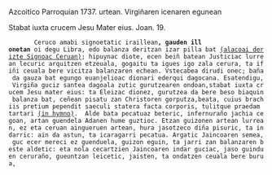 <noinclude><pagequality level="3" user="Alonmikel" /></noinclude>{{aingura|1}}Azcoitico Parroquian 1737. urtean. Virgiñaren icenaren egunean

{{aingura|2}}Stabat iuxta crucem Jesu Mater eius. Joan. 19.

        {{aingura|3}}Ceruco amabi signoetatic iraillean''', gauden ill onetan''' oi degu Libra, edo balanza deritzan izar pilla bat <ins>(alacoai derizte Signoac Ceruan)</ins>; hipuynac diote, ecen beiñ batean Justiciac lurrean lecuric arquitzen etzeuala, gogaitu ta igues igo zala cerura, ta ifiñi ceuala bere vicitza balanzaren echean. Vstecabea dirudi onec; baña da gauza bat egungo euanjelioac dionari ederqui dagocana. Esatendigu, Virgiña guciz santea dagoala zutic gurutzearen ondoan,</span><span lang="la">stabat iuxta crucem Jesu mater eius:</span><span lang="eu"> ta Eleizac dionez, gurutzea da bere beso biaquin balanza bat, ceñean pisatu zan Christoren gorputza,</span><span lang="la">beata, cuius brachiis pretium pependit saeculi statera facta corporis, tulitque praedam tartari <ins>(in hymno)</ins>. </span><span lang="eu"> Alde bata pecatuaz beteric, infernuraño jachia cegoan, artan guendela Adanen hume guztioc. Etzan guizonen artean lurrean, ez eta ceruan aingueruen artean, hura jasotzeco diña pisuric, ta indarric: ain da astun, ta icaragarri pecatua. Argatic Jaincoaren semea, guc ecer mereci ez guenduela, guizon eguin, ta jarri zan balanzaren beste aldetic: eta nola cecartzien Jaincoaren indar guciac, jaso guinduen ceruraño, gueuntzan leicetic, jaisten, ta ondatzen ceuala bere burua,<noinclude><references/></noinclude>